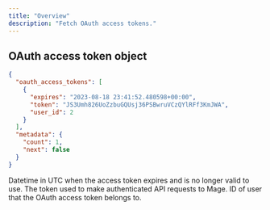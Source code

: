 ```yaml
---
title: "Overview"
description: "Fetch OAuth access tokens."
---
```


## OAuth access token object


```json
{
  "oauth_access_tokens": [
    {
      "expires": "2023-08-18 23:41:52.480598+00:00",
      "token": "JS3Umh826UoZzbuGQUsj36PSBwruVCzQYlRFf3KmJWA",
      "user_id": 2
    }
  ],
  "metadata": {
    "count": 1,
    "next": false
  }
}
```

<ResponseField name="expires" type="string" required>
  Datetime in UTC when the access token expires and is no longer valid to use.
</ResponseField>

<ResponseField name="token" type="string" required>
  The token used to make authenticated API requests to Mage.
</ResponseField>

<ResponseField name="user_id" type="integer" required>
  ID of user that the OAuth access token belongs to.
</ResponseField>

